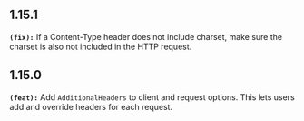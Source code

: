 ## 1.15.1
**`(fix):`** If a Content-Type header does not include charset, make sure the charset is also not included in the HTTP request.

## 1.15.0
**`(feat):`** Add `AdditionalHeaders` to client and request options. This lets users add and override headers for each request.

